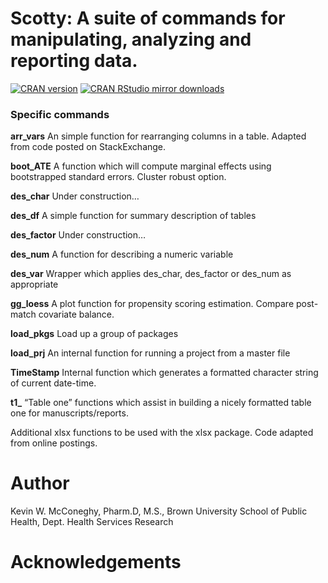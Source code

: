 Scotty: A suite of commands for manipulating, analyzing and reporting data.
===============

[![CRAN version](https://www.r-pkg.org/badges/version/Scotty)](https://cran.r-project.org/package=Scotty)
[![CRAN RStudio mirror downloads](https://cranlogs.r-pkg.org/badges/Scotty)](https://cran.r-project.org/package=Scotty)

### Specific commands  

**arr_vars** An simple function for rearranging columns in a table. Adapted 
from code posted on StackExchange.  

**boot_ATE** A function which will compute marginal effects using bootstrapped standard errors. Cluster robust option.  

**des_char** Under construction...

**des_df** A simple function for summary description of tables

**des_factor** Under construction...  

**des_num** A function for describing a numeric variable  

**des_var** Wrapper which applies des_char, des_factor or des_num as appropriate  

**gg_loess** A plot function for propensity scoring estimation. Compare post-match covariate balance. 

**load_pkgs** Load up a group of packages

**load_prj** An internal function for running a project from a master file

**TimeStamp** Internal function which generates a formatted character string of current date-time. 

**t1_** "Table one" functions which assist in building a nicely formatted table one for manuscripts/reports.  

Additional xlsx functions to be used with the xlsx package. Code adapted from
online postings.  

# Author  
Kevin W. McConeghy, Pharm.D, M.S., Brown University School of Public Health, Dept. Health Services Research  

# Acknowledgements  

